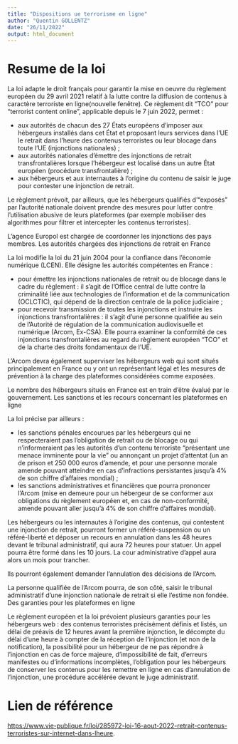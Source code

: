 ```yaml
---
title: "Dispositions ue terrorisme en ligne"
author: "Quentin GOLLENTZ"
date: "26/11/2022"
output: html_document
---
```


# Resume de la loi

La loi adapte le droit français pour garantir la mise en oeuvre du règlement européen du 29 avril 2021 relatif à la lutte contre la diffusion de contenus à caractère terroriste en ligne(nouvelle fenêtre).
Ce règlement dit "TCO" pour "terrorist content online", applicable depuis le 7 juin 2022, permet :

- aux autorités de chacun des 27 États européens d'imposer aux hébergeurs installés dans cet État et proposant leurs services dans l'UE le retrait dans l'heure des contenus terroristes ou leur blocage dans toute l'UE (injonctions nationales) ;
- aux autorités nationales d'émettre des injonctions de retrait transfrontalières lorsque l'hébergeur est localisé dans un autre État européen (procédure transfrontalière) ;
- aux hébergeurs et aux internautes à l'origine du contenu de saisir le juge pour contester une injonction de retrait.

Le règlement prévoit, par ailleurs, que les hébergeurs qualifiés d'"exposés" par l'autorité nationale doivent prendre des mesures pour lutter contre l'utilisation abusive de leurs plateformes (par exemple mobiliser des algorithmes pour filtrer et intercepter les contenus terroristes).

L'agence Europol est chargée de coordonner les injonctions des pays membres.
Les autorités chargées des injonctions de retrait en France

La loi modifie la loi du 21 juin 2004 pour la confiance dans l'économie numérique (LCEN). Elle désigne les autorités compétentes en France :

- pour émettre les injonctions nationales de retrait ou de blocage dans le cadre du règlement : il s'agit de l'Office central de lutte contre la criminalité liée aux technologies de l'information et de la communication (OCLCTIC), qui dépend de la direction centrale de la police judiciaire ;
- pour recevoir transmission de toutes les injonctions et instruire les injonctions transfrontalières : il s'agit d'une personne qualifiée au sein de l’Autorité de régulation de la communication audiovisuelle et numérique (Arcom, Ex-CSA). Elle pourra examiner la conformité de ces injonctions transfrontalières au regard du règlement européen "TCO" et de la charte des droits fondamentaux de l'UE.

L'Arcom devra également superviser les hébergeurs web qui sont situés principalement en France ou y ont un représentant légal et les mesures de prévention à la charge des plateformes considérées comme exposées.

Le nombre des hébergeurs situés en France est en train d'être évalué par le gouvernement.
Les sanctions et les recours concernant les plateformes en ligne

La loi précise par ailleurs :

- les sanctions pénales encourues par les hébergeurs qui ne respecteraient pas l'obligation de retrait ou de blocage ou qui n'informeraient pas les autorités d'un contenu terroriste "présentant une menace imminente pour la vie" ou annonçant un projet d'attentat (un an de prison et 250 000 euros d’amende, et pour une personne morale amende pouvant atteindre en cas d'infractions persistantes jusqu'à 4% de son chiffre d’affaires mondial) ;
-  les sanctions administratives et financières que pourra prononcer l'Arcom (mise en demeure pour un hébergeur de se conformer aux obligations du règlement européen et, en cas de non-conformité, amende pouvant aller jusqu'à 4% de son chiffre d’affaires mondial).

Les hébergeurs ou les internautes à l'origine des contenus, qui contestent une injonction de retrait, pourront former un référé-suspension ou un référé-liberté et déposer un recours en annulation dans les 48 heures devant le tribunal administratif, qui aura 72 heures pour statuer. Un appel pourra être formé dans les 10 jours. La cour administrative d'appel aura alors un mois pour trancher.

Ils pourront également demander l'annulation des décisions de l'Arcom.

La personne qualifiée de l'Arcom pourra, de son côté, saisir le tribunal administratif d'une injonction nationale de retrait si elle l'estime non fondée.
Des garanties pour les plateformes en ligne

Le règlement européen et la loi prévoient plusieurs garanties pour les hébergeurs web : des contenus terroristes précisément définis et listés, un délai de préavis de 12 heures avant la première injonction, le décompte du délai d'une heure à compter de la réception de l'injonction (et non de la notification), la possibilité pour un hébergeur de ne pas répondre à l'injonction en cas de force majeure, d'impossibilité de fait, d'erreurs manifestes ou d'informations incomplètes, l'obligation pour les hébergeurs de conserver les contenus pour les remettre en ligne en cas d'annulation de l'injonction, une procédure accélérée devant le juge administratif.

# Lien de référence

<https://www.vie-publique.fr/loi/285972-loi-16-aout-2022-retrait-contenus-terroristes-sur-internet-dans-lheure>.
